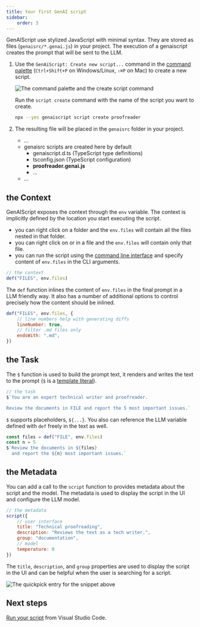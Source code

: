 ```yaml
---
title: Your first GenAI script
sidebar:
    order: 3
---
```


GenAIScript use stylized JavaScript with minimal syntax. 
They are stored as files (`genaisrc/*.genai.js`) in your project.
The execution of a genaiscript creates the prompt that will be sent to the LLM.

<Steps>
<ol>
<li>
<Tabs>
<TabItem label="Visual Studio Code">

Use the `GenAiScript: Create new script...` command in the [command palette](https://code.visualstudio.com/docs/getstarted/userinterface#_command-palette) 
(`Ctrl+Shift+P` on Windows/Linux, `⇧⌘P` on Mac)
to create a new script.

![The command palette and the create script command](../../../assets/vscode-create-new-script.png)

</TabItem>
<TabItem label="CLI">

Run the `script create` command with the name of the script you want to create.

```bash
npx --yes genaiscript script create proofreader
```

</TabItem>
</Tabs>
</li><li>

The resulting file will be placed in the `genaisrc` folder in your project.

<FileTree>

- …
- genaisrc scripts are created here by default
  - genaiscript.d.ts (TypeScript type definitions)
  - tsconfig.json (TypeScript configuration)
  - **proofreader.genai.js**
  - …
- …

</FileTree>

</li>
</ol>
</Steps>


## the Context

GenAIScript exposes the context through the `env` variable. The context is implicitly defined by the location you start executing the script.

-   you can right click on a folder and the `env.files` will contain all the files nested in that folder.
-   you can right click on or in a file and the `env.files` will contain only that file.
-   you can run the script using the [command line interface](/genaiscript/reference/cli) and specify content of `env.files` in the CLI arguments.

```js title="proofreader.genai.js"
// the context
def("FILES", env.files)
```

The `def` function inlines the content of `env.files` in the final prompt in a LLM friendly way. It also has a number of additional options to control precisely how the content should be inlined.

```js title="proofreader.genai.js"
def("FILES", env.files, {
    // line numbers help with generating diffs
    lineNumber: true,
    // filter .md files only
    endsWith: ".md",
})
```

## the Task

The `$` function is used to build the prompt text, it renders and writes the text to the prompt
(`$` is a [template literal](https://developer.mozilla.org/en-US/docs/Web/JavaScript/Reference/Template_literals)).

```js title="proofreader.genai.js"
// the task
$`You are an expert technical writer and proofreader.

Review the documents in FILE and report the 5 most important issues.`
```

`$` supports placeholders, `${...}`. You also can reference 
the LLM variable defined with `def` freely in the text as well.

```js title="proofreader.genai.js"
const files = def("FILE", env.files)
const n = 5
$`Review the documents in ${files} 
  and report the ${n} most important issues.`
```

## the Metadata

You can add a call to the `script` function to provides metadata about the script
and the model. The metadata is used to display the script in the UI and configure the LLM model.

```js title="proofreader.genai.js"
// the metadata
script({
    // user interface
    title: "Technical proofreading",
    description: "Reviews the text as a tech writer.",
    group: "documentation",
    // model
    temperature: 0
})
```

The `title`, `description`, and `group` properties are used to display the script in the UI
and can be helpful when the user is searching for a script.

![The quickpick entry for the snippet above](../../../assets/vscode-select-script.png)

## Next steps

[Run your script](/genaiscript/getting-started/running-scripts) from Visual Studio Code.